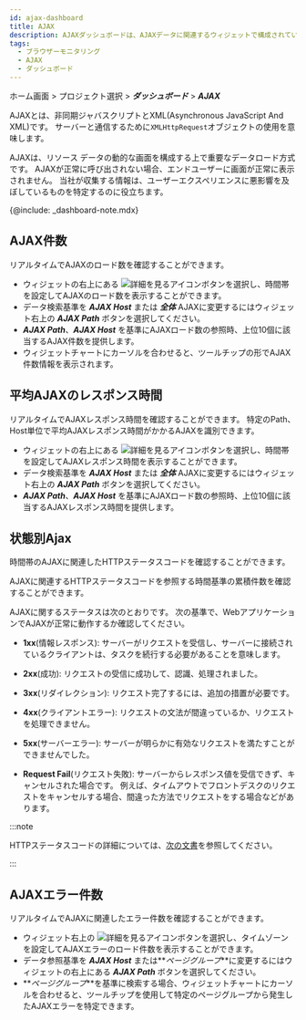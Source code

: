 ```yaml
---
id: ajax-dashboard
title: AJAX
description: AJAXダッシュボードは、AJAXデータに関連するウィジェットで構成されているリアルタイム統計データのダッシュボードです。
tags:
  - ブラウザーモニタリング
  - AJAX
  - ダッシュボード
---
```


ホーム画面 > プロジェクト選択 > **_ダッシュボード_** > **_AJAX_**

AJAXとは、非同期ジャバスクリプトとXML(Asynchronous JavaScript And XML)です。 サーバーと通信するために`XMLHttpRequest`オブジェクトの使用を意味します。 

AJAXは、リソース データの動的な画面を構成する上で重要なデータロード方式です。 AJAXが正常に呼び出されない場合、エンドユーザーに画面が正常に表示されません。 当社が収集する情報は、ユーザーエクスペリエンスに悪影響を及ぼしているものを特定するのに役立ちます。

{@include: _dashboard-note.mdx}

## AJAX件数

<ImgLang img='rum-ajax-count.png' desc='AJAX件数' />

リアルタイムでAJAXのロード数を確認することができます。

-   ウィジェットの右上にある ![詳細を見るアイコン](/img/ico-detail-mode.svg)ボタンを選択し、時間帯を設定してAJAXのロード数を表示することができます。 
-   データ検索基準を **_AJAX Host_** または **_全体_** AJAXに変更するにはウィジェット右上の **_AJAX Path_** ボタンを選択してください。
-   **_AJAX Path_**、**_AJAX Host_** を基準にAJAXロード数の参照時、上位10個に該当するAJAX件数を提供します。
-   ウィジェットチャートにカーソルを合わせると、ツールチップの形でAJAX件数情報を表示されます。

## 平均AJAXのレスポンス時間

<ImgLang img='rum-ajax-response-time.png' desc='平均AJAXのレスポンス時間' />

リアルタイムでAJAXレスポンス時間を確認することができます。 特定のPath、Host単位で平均AJAXレスポンス時間がかかるAJAXを識別できます。

-   ウィジェットの右上にある ![詳細を見るアイコン](/img/ico-detail-mode.svg)ボタンを選択し、時間帯を設定してAJAXレスポンス時間を表示することができます。 
-   データ検索基準を **_AJAX Host_** または **_全体_** AJAXに変更するにはウィジェット右上の **_AJAX Path_** ボタンを選択してください。
-   **_AJAX Path_**、**_AJAX Host_** を基準にAJAXロード数の参照時、上位10個に該当するAJAXレスポンス時間を提供します。

## 状態別Ajax

<ImgLang img='rum-ajax-status.png' desc='状態別Ajax' />

時間帯のAJAXに関連したHTTPステータスコードを確認することができます。

<ImgLang img='rum-ajax-status-count.png' desc='状態別Ajax' />

AJAXに関連するHTTPステータスコードを参照する時間基準の累積件数を確認することができます。

AJAXに関するステータスは次のとおりです。 次の基準で、WebアプリケーションでAJAXが正常に動作するか確認してください。

-   **1xx**(情報レスポンス): サーバーがリクエストを受信し、サーバーに接続されているクライアントは、タスクを続行する必要があることを意味します。

-   **2xx**(成功): リクエストの受信に成功して、認識、処理されました。

-   **3xx**(リダイレクション): リクエスト完了するには、追加の措置が必要です。

-   **4xx**(クライアントエラー): リクエストの文法が間違っているか、リクエストを処理できません。

-   **5xx**(サーバーエラー): サーバーが明らかに有効なリクエストを満たすことができませんでした。

-   **Request Fail**(リクエスト失敗): サーバーからレスポンス値を受信できず、キャンセルされた場合です。 例えば、タイムアウトでフロントデスクのリクエストをキャンセルする場合、間違った方法でリクエストをする場合などがあります。

:::note

HTTPステータスコードの詳細については、[次の文書](https://www.whatap.io/ko/blog/40/)を参照してください。

:::

## AJAXエラー件数

<ImgLang img='rum-ajax-error-count.png' desc='AJAXエラー件数' />

リアルタイムでAJAXに関連したエラー件数を確認することができます。

-   ウィジェット右上の ![詳細を見るアイコン](/img/ico-detail-mode.svg)ボタンを選択し、タイムゾーンを設定してAJAXエラーのロード件数を表示することができます。 
-   データ参照基準を **_AJAX Host_** または**_ページグループ_**に変更するにはウィジェットの右上にある **_AJAX Path_** ボタンを選択してください。
-   **_ページグループ_**を基準に検索する場合、ウィジェットチャートにカーソルを合わせると、ツールチップを使用して特定のページグループから発生したAJAXエラーを特定できます。
